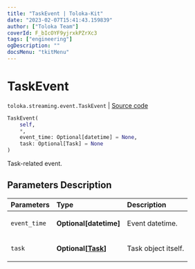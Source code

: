 ```yaml
---
title: "TaskEvent | Toloka-Kit"
date: "2023-02-07T15:41:43.159839"
author: ["Toloka Team"]
coverId: F_bIcOYF9yjrxkPZrXc3
tags: ["engineering"]
ogDescription: ""
docsMenu: "tkitMenu"
---
```


# TaskEvent
`toloka.streaming.event.TaskEvent` | [Source code](https://github.com/Toloka/toloka-kit/blob/v1.1.3/src/streaming/event.py#L55)

```python
TaskEvent(
    self,
    *,
    event_time: Optional[datetime] = None,
    task: Optional[Task] = None
)
```

Task-related event.

## Parameters Description

| Parameters | Type | Description |
| :----------| :----| :-----------|
`event_time`|**Optional\[datetime\]**|<p>Event datetime.</p>
`task`|**Optional\[[Task](/docs-new/toloka-kit/reference/toloka.client.task.Task)\]**|<p>Task object itself.</p>
